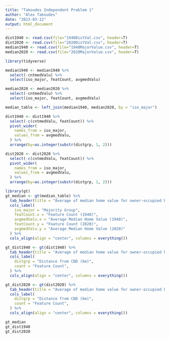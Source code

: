 ```yaml
---
title: "Takoudes Independent Problem 1"
author: "Alex Takoudes"
date: "2023-03-12"
output: html_document
---
```


```r
dist1940 <- read.csv(file="1940DistVal.csv", header=T)
dist2020 <- read.csv(file="2020DistVal.csv", header=T)
median1940 <- read.csv(file="1940MajorValue.csv", header=T)
median2020 <- read.csv(file="2020MajorValue.csv", header=T)

library(tidyverse)

median1940 <- median1940 %>%
  select(-cntmedValu) %>%
  select(iso_major, featCount, avgmedValu)

median2020 <- median2020 %>%
  select(-cntmedValu) %>%
  select(iso_major, featCount, avgmedValu)

median_table <- left_join(median1940, median2020, by = "iso_major")

dist1940 <- dist1940 %>%
  select(-c(cntmedValu, featCount)) %>%
  pivot_wider(
    names_from = iso_major, 
    values_from = avgmedValu,
  ) %>%
  arrange(by=as.integer(substr(distgrp, 1, 2)))

dist2020 <- dist2020 %>%
  select(-c(cntmedValu, featCount)) %>%
  pivot_wider(
    names_from = iso_major, 
    values_from = avgmedValu,
  ) %>%
  arrange(by=as.integer(substr(distgrp, 1, 2)))
```

```r
library(gt)
gt_median <- gt(median_table) %>%
  tab_header(title = "Average of median home value for owner-occupied houses in St. Louis, MO in 1940 and 2020") %>%
  cols_label(
    iso_major = "Majority Group",
    featCount.x = "Feature Count (1940)",
    avgmedValu.x = "Average Median Home Value (1940)", 
    featCount.y = "Feature Count (2020)", 
    avgmedValu.y = "Average Median Home Value (2020)"
  ) %>%
  cols_align(align = "center", columns = everything())

gt_dist1940 <- gt(dist1940) %>%
  tab_header(title = "Average of median home value for owner-occupied houses in St. Louis, MO in 1940") %>%
  cols_label(
    distgrp = "Distance from CBD (km)",
    count = "Feature Count",
  ) %>%
  cols_align(align = "center", columns = everything())

gt_dist2020 <- gt(dist2020) %>%
  tab_header(title = "Average of median home value for owner-occupied houses in St. Louis, MO in 2020") %>%
  cols_label(
    distgrp = "Distance from CBD (km)",
    count = "Feature Count",
  ) %>%
  cols_align(align = "center", columns = everything())

gt_median
gt_dist1940
gt_dist2020
```